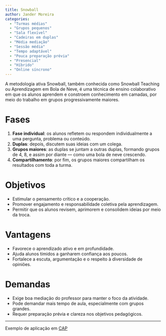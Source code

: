 ```yaml
---
title: Snowball
author: Jander Moreira
categories:
  - "Turmas médias"
  - "Grupos pequenos"
  - "Sala flexível"
  - "Cadeiras em duplas"
  - "Média mediação"
  - "Sessão média"
  - "Tempo adaptável"
  - "Pouca preparação prévia"
  - "Presencial"
  - "Híbrido"
  - "Online síncrono"
---
```


A metodologia ativa Snowball, também conhecida como Snowball Teaching ou Aprendizagem em Bola de Neve, é uma técnica de ensino colaborativo em que os alunos aprendem e constroem conhecimento em camadas, por meio do trabalho em grupos progressivamente maiores.


# Fases

1. **Fase individual**: os alunos refletem ou respondem individualmente a uma pergunta, problema ou conteúdo.
2. **Duplas**: depois, discutem suas ideias com um colega.
3. **Grupos maiores**: as duplas se juntam a outras duplas, formando grupos de 4, 8, e assim por diante — como uma bola de neve crescendo.
4. **Compartilhamento**: por fim, os grupos maiores compartilham os resultados com toda a turma.


# Objetivos

* Estimular o pensamento crítico e a cooperação.
* Promover engajamento e responsabilidade coletiva pela aprendizagem.
* Permitir que os alunos revisem, aprimorem e consolidem ideias por meio da troca.


# Vantagens

* Favorece o aprendizado ativo e em profundidade.
* Ajuda alunos tímidos a ganharem confiança aos poucos.
* Fortalece a escuta, argumentação e o respeito à diversidade de opiniões.


# Demandas

* Exige boa mediação do professor para manter o foco da atividade.
* Pode demandar mais tempo de aula, especialmente com grupos grandes.
* Requer preparação prévia e clareza nos objetivos pedagógicos.

---

Exemplo de aplicação em [CAP](/relatos/snowball-cap-nocoes-computacao.qmd)